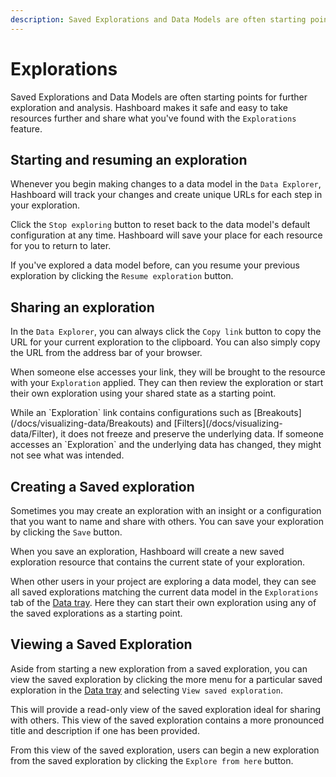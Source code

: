 ```yaml
---
description: Saved Explorations and Data Models are often starting points for further exploration and analysis. Hashboard makes it safe and easy to take resources further and share what you've found with the `Explorations` feature.
---
```



# Explorations

Saved Explorations and Data Models are often starting points for further exploration and analysis. Hashboard makes it safe and easy to take resources further and share what you've found with the `Explorations` feature.

## Starting and resuming an exploration

Whenever you begin making changes to a data model in the `Data Explorer`, Hashboard will track your changes and create unique URLs for each step in your exploration.

Click the `Stop exploring` button to reset back to the data model's default configuration at any time. Hashboard will save your place for each resource for you to return to later.

If you've explored a data model before, can you resume your previous exploration by clicking the `Resume exploration` button.


## Sharing an exploration

In the `Data Explorer`, you can always click the `Copy link` button to copy the URL for your current exploration to the clipboard. You can also simply copy the URL from the address bar of your browser.

When someone else accesses your link, they will be brought to the resource with your `Exploration` applied. They can then review the exploration or start their own exploration using your shared state as a starting point.

<Callout type="warning">
  While an `Exploration` link contains configurations such as
  [Breakouts](/docs/visualizing-data/Breakouts) and
  [Filters](/docs/visualizing-data/Filter), it does not freeze and preserve the
  underlying data. If someone accesses an `Exploration` and the underlying data
  has changed, they might not see what was intended.
</Callout>

## Creating a Saved exploration

Sometimes you may create an exploration with an insight or a configuration that you want to name and share with others. You can save your exploration by clicking the `Save` button.

When you save an exploration, Hashboard will create a new saved exploration resource that contains the current state of your exploration.

When other users in your project are exploring a data model, they can see all saved explorations matching the current data model in the `Explorations` tab of the [Data tray](/docs/visualizing-data/data-tray). Here they can start their own exploration using any of the saved explorations as a starting point.

## Viewing a Saved Exploration

Aside from starting a new exploration from a saved exploration, you can view the saved exploration by clicking the more menu for a particular saved exploration in the [Data tray](/docs/visualizing-data/data-tray) and selecting `View saved exploration`.

This will provide a read-only view of the saved exploration ideal for sharing with others. This view of the saved exploration contains a more pronounced title and description if one has been provided.

From this view of the saved exploration, users can begin a new exploration from the saved exploration by clicking the `Explore from here` button.
